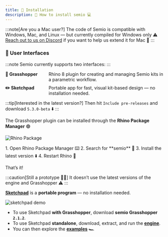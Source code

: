 ```yaml
---
title: 🥈 Installation
description: 📝 How to install semio 💻
---
```



:::note[Are you a Mac user?]
The code of Semio is compatible with Windows, Mac, and Linux — but currently compiled for Windows only ⚠️  
[Reach out to us on Discord](https://discord.gg/m6nnf6pQRc) if you want to help us extend it for Mac 👐
:::
### 🧩 User Interfaces
:::note
Semio currently supports two interfaces:
:::


<div style="display: flex; flex-direction: column; gap: 0.5rem;">

  <div style="display: flex; gap: 1rem; align-items: baseline;">
    <strong style="min-width: 120px;">🦗 Grasshopper</strong>
    <span>Rhino 8 plugin for creating and managing Semio kits in a parametric workflow.</span>
  </div>

  <div style="display: flex; gap: 1rem; align-items: baseline;">
    <strong style="min-width: 120px;">✏️ Sketchpad</strong>
    <span>Portable app for fast, visual kit-based design — no installation needed.</span>
  </div>

</div>


<Tabs>
  <TabItem label="🦗 Grasshopper (Rhino 8)">

  :::tip[Interested in the latest version?]
  Then hit `Include pre-releases` and download `5.3.0-beta` ⬇️
  :::

  The Grasshopper plugin can be installed through the **Rhino Package Manager** 🟢

  ![Rhino Package](../../../../../assets/images/rhinopackage.gif)

  <Steps>
  1. Open Rhino Package Manager ⌨️  
  2. Search for **semio** 🔎  
  3. Install the latest version ⬇️  
  4. Restart Rhino 🔄  
  </Steps>

  That’s it!

  </TabItem>

  <TabItem label="✏️ sketchpad">

  :::caution[Still a prototype 🧑‍💻]
  It doesn’t use the latest versions of the engine and Grasshopper ⚠️
  :::

 [**Sketchpad**](https://github.com/usalu/semio/releases/download/r24.07-1/sketchpad.exe) is a **portable program** — no installation needed.
 
   
  ![sketchpad demo](../../../../../assets/images/sketchpad-demo.png)

 

  - To use Sketchpad **with Grasshopper**, download **semio Grasshopper `2.1.2`**.  
  - To use Sketchpad **standalone**, download, extract, and run the [**engine**](https://github.com/usalu/semio/releases/download/r24.07-1/engine.zip).  
  - You can then explore the [**examples**](https://github.com/usalu/semio/releases/download/r24.07-1/examples.zip) 🏎️

  </TabItem>
</Tabs>